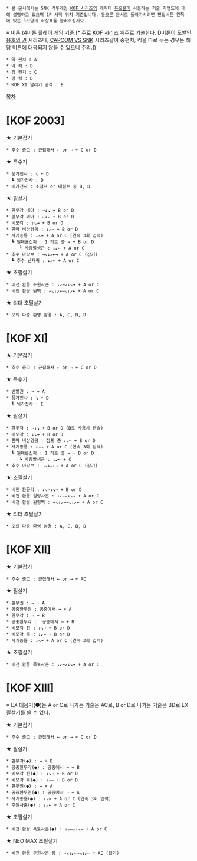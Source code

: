  * 본 문서에서는 SNK 격투게임 [[KOF 시리즈]]의 캐릭터 [[듀오론]]이 사용하는 기술 커맨드에 대해 설명하고 있으며 1P 시작 위치 기준입니다. [[듀오론]] 문서로 돌아가시려면 편집버튼 왼쪽에 있는 ┗모양의 화살표를 눌러주십시오.

※ 버튼 (4버튼 플레이 게임 기준.[* 주로 [[KOF 시리즈]] 위주로 기술한다. D버튼이 도발인 [[용호의 권]] 시리즈나, [[CAPCOM VS SNK]] 시리즈같이 중펀치, 킥을 따로 두는 경우는 해당 버튼에 대응되지 않을 수 있으니 주의.])
 * 약 펀치 : A
 * 약 킥 : B
 * 강 펀치 : C
 * 강 킥 : D
 * KOF XI 날리기 공격 : E

[[목차]]
= [KOF 2003] =

★ 기본잡기
 * 추수 충고 : 근접해서 ← or → + C or D

★ 특수기
 * 풍가전사 : ↘ + D
   ┗ 뇌가전사 : D
 * 비가전사 : 소점프 or 대점프 중 B, D

★ 필살기
 * 환무각 내아 : →↓↘ + B or D
 * 환무각 외아 : ←↓↙ + B or D
 * 비모각 : ↓↘→ + B or D
 * 환마 비상경공 : ↓↙← + B or D
 * 사기종룡 : ↓↘→ + A or C (연속 3회 입력)
   ┗ 원폐룡신파 : 1 히트 중 → + B or D
      ┗ 사량발생근 : ↓↙← + A or C
 * 추수 마각보 : →↘↓↙←→ + A or C (잡기)
   ┗ 추수 난재귀 : ↓↙← + A or C

★ 초필살기
 * 비전 환몽 주원사혼 : ↓↙←↙↓↘→ + A or C
 * 비전 환몽 원벽 : →↘↓↙←→↘↓↙← + A or C

★ 리더 초필살기
 * 오의 다중 환영 암경 : A, C, B, D

= [KOF XI] =

★ 기본잡기
 * 추수 충고 : 근접해서 ← or → + C or D

★ 특수기
 * 변발권 : → + A
 * 풍가전사 : ↘ + D
   ┗ 뇌가전사 : E

★ 필살기
 * 환무각 : →↓↘ + B or D (B로 사용시 캔슬)
 * 비모각 : ↓↘→ + B or D
 * 환마 비상경공 : 점프 중 ↓↙← + B or D
 * 사기종룡 : ↓↘→ + A or C (연속 3회 입력)
   ┗ 원폐룡신파 : 1 히트 중 → + B or D
      ┗ 사량발생근 : ↓↙← + C
 * 추수 마각보 : →↘↓↙←→ + A or C (잡기)

★ 초필살기
 * 비전 환몽각 : ↓↘→↓↘→ + B or D
 * 비전 환몽 원령사혼 : ↓↙←↙↓↘→ + A or C
 * 비전 환몽 원령벽 : →↘↓↙←→↘↓↙← + A or C

★ 리더 초필살기
 * 오의 다중 환영 암경 : A, C, B, D

= [KOF XII] =

★ 기본잡기
 * 추수 충고 : 근접해서 ← or → + AC

★ 필살기
 * 환무권 : → + A
 * 공중환무권 : 공중에서 → + A
 * 환무각 : → + B
 * 공중환무각 :  공중에서 → + B
 * 비모각 전 : ↓↘→ + B or D
 * 비모각 후 : ↓↙← + B or D
 * 사기종룡 : ↓↘→ + A or C (연속 3회 입력)

★ 초필살기
 * 비전 환몽 폭토사혼 : ↓↙←↙↓↘→ + A or C 

= [KOF XIII] =

※ EX 대응기(●)는 A or C로 나가는 기술은 AC로, B or D로 나가는 기술은 BD로 EX 필살기를 쓸 수 있다.

★ 기본잡기
 * 추수 충고 : 근접해서 ← or → + C or D

★ 필살기
 * 환무각(●) : → + B
 * 공중환무각(●) : 공중에서 → + B
 * 비모각 전(●) : ↓↘→ + B or D
 * 비모각 후(●) : ↓↙← + B or D
 * 환무권(●) : → + A
 * 공중환무권(●) : 공중에서 → + A
 * 사기종룡(●) : ↓↘→ + A or C (연속 3회 입력)
 * 주원사혼(●) : ↓↙← + A or C

★ 초필살기
 * 비전 환몽 폭토사혼(●) : ↓↙←↙↓↘→ + A or C

★ NEO MAX 초필살기
 * 비전 환몽 주원사혼 장 : →↘↓↙←→↘↓↙← + AC (잡기)
